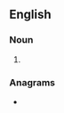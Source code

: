 ==English==

===Noun===
{{head|en|noun plural form}}

# {{plural of|allegorist|lang=en}}

===Anagrams===
* {{anagrams|en|legislators}}